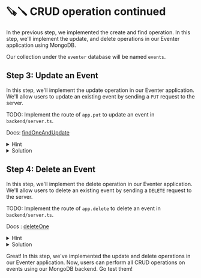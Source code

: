 # 🪚🪛 CRUD operation continued

In the previous step, we implemented the create and find operation. In this step, we'll implement the  update, and delete operations in our Eventer application using MongoDB.

Our collection under the `eventer` database will be named `events`.


## Step 3: Update an Event

In this step, we'll implement the update operation in our Eventer application. We'll allow users to update an existing event by sending a `PUT` request to the server.

TODO: Implement the route of `app.put` to update an event in `backend/server.ts`.

Docs: [findOneAndUpdate](https://mongodb.github.io/node-mongodb-native/4.1/classes/Collection.html#findOneAndUpdate)


<details>
<summary>Hint</summary>

Use the `findOneAndUpdate` with `$set` and `returnDocument: 'after'` clauses on the MongoDB collection to update an existing document.

</details>

<details>
<summary>Solution</summary>

```javascript
// backend/server.ts
app.put('/api/events/:id', async (req, res) => {
  const id = req.params.id;
  const event = req.body;
  delete event._id; // Remove _id field from the request body
  try {
      const result = await db.collection('events').findOneAndUpdate(
          { _id: new ObjectId(id) },
          { $set: event },
          { returnDocument: 'after' }
      );
      res.json(result);
  } catch (error) {
      console.error('Error updating event:', error);
      res.status(500).json({ error: 'Error updating event' });
  }
});
```

</details>


## Step 4: Delete an Event


In this step, we'll implement the delete operation in our Eventer application. We'll allow users to delete an existing event by sending a `DELETE` request to the server.

TODO: Implement the route of `app.delete` to delete an event in `backend/server.ts`.

Docs : [deleteOne](https://mongodb.github.io/node-mongodb-native/4.1/classes/Collection.html#deleteOne)



<details>
<summary>Hint</summary>

Use the `deleteOne` method on the MongoDB collection to remove an existing document. Remember to convert the `id` parameter to an `ObjectId`.


</details>

<details>
<summary>Solution</summary>

```javascript
// backend/server.ts

app.delete('/api/events/:id', async (req, res) => {
    const { id } = req.params;
    try {
        const result = await db.collection('events').deleteOne({ _id: new ObjectId(id) });
        if (result.deletedCount === 0) {
            res.status(404).json({ error: 'Event not found' });
            return;
        }
        res.json(result.deletedCount);
    } catch (error) {
        console.error('Error deleting event:', error);
        res.status(500).json({ error: 'Error deleting event' });
    }
});
```

</details>

Great! In this step, we've implemented the update and delete operations in our Eventer application. Now, users can perform all CRUD operations on events using our MongoDB backend. Go test them!


